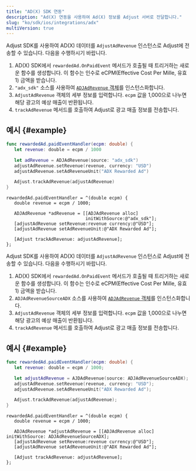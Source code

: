 ```yaml
---
title: "AD(X) SDK 연동"
description: "Ad(X) 연동을 사용하여 Ad(X) 정보를 Adjust 서버로 전달합니다."
slug: "ko/sdk/ios/integrations/adx"
multiVersion: true
---
```


<SdkVersion version="v5">

Adjust SDK를 사용하여 AD\(X\) 데이터를 `AdjustAdRevenue` 인스턴스로 Adjust에 전송할 수 있습니다. 다음을 수행하시기 바랍니다.

1. AD\(X\) SDK에서 `rewardedAd.OnPaidEvent` 메서드가 호출될 때 트리거하는 새로운 함수를 생성합니다. 이 함수는 인수로 eCPM\(Effective Cost Per Mille, 유효 1\) 금액을 받습니다.
2. `"adx_sdk"` 소스를 사용하여 [`ADJAdRevenue` 객체](/ko/sdk/ios/features/ad-revenue)를 인스턴스화합니다.
3. `AdjustAdRevenue` 객체의 세부 정보를 입력합니다. `ecpm` 값을 1,000으로 나누면 해당 광고의 예상 매출이 반환됩니다.
4. `trackAdRevenue` 메서드를 호출하여 Adjust로 광고 매출 정보를 전송합니다.

## 예시 {#example}

<Tabs>
<Tab title="Swift">

```swift
func rewardedAd.paidEventHandler(ecpm: double) {
   let revenue: double = ecpm / 1000

   let adRevenue = ADJAdRevenue(source: "adx_sdk")
   adjustAdRevenue.setRevenue(revenue, currency: "USD")
   adjustAdRevenue.setAdRevenueUnit("ADX Rewarded Ad")

   Adjust.trackAdRevenue(adjustAdRevenue)
}
```

</Tab>
<Tab title="Objective-C">

```objc
rewardedAd.paidEventHandler = ^(double ecpm) {
   double revenue = ecpm / 1000;

   ADJAdRevenue *adRevenue = [[ADJAdRevenue alloc]
                              initWithSource:@"adx_sdk"];
   [adjustAdRevenue setRevenue:revenue currency:@"USD"];
   [adjustAdRevenue setAdRevenueUnit:@"ADX Rewarded Ad"];

   [Adjust trackAdRevenue: adjustAdRevenue];
};
```

</Tab>
</Tabs>
</SdkVersion>
<SdkVersion version="v4">
<MinorVersion added="v4.35.3">

Adjust SDK를 사용하여 AD\(X\) 데이터를 `AdjustAdRevenue` 인스턴스로 Adjust에 전송할 수 있습니다. 다음을 수행하시기 바랍니다.

</MinorVersion>

1. AD\(X\) SDK에서 `rewardedAd.OnPaidEvent` 메서드가 호출될 때 트리거하는 새로운 함수를 생성합니다. 이 함수는 인수로 eCPM\(Effective Cost Per Mille, 유효 1\) 금액을 받습니다.
2. `ADJAdRevenueSourceADX` 소스를 사용하여 [`ADJAdRevenue` 객체](/ko/sdk/ios/features/ad-revenue)를 인스턴스화합니다.
3. `AdjustAdRevenue` 객체의 세부 정보를 입력합니다. `ecpm` 값을 1,000으로 나누면 해당 광고의 예상 매출이 반환됩니다.
4. `trackAdRevenue` 메서드를 호출하여 Adjust로 광고 매출 정보를 전송합니다.

## 예시 {#example}

<Tabs>
<Tab title="Swift">

```swift
func rewardedAd.paidEventHandler(ecpm: double) {
   let revenue: double = ecpm / 1000;

   let adjustAdRevenue = AJDAdRevenue(source: ADJAdRevenueSourceADX);
   adjustAdRevenue.setRevenue(revenue, currency: "USD");
   adjustAdRevenue.setAdRevenueUnit("ADX Rewarded Ad");

   Adjust.trackAdRevenue(adjustAdRevenue);
}
```

</Tab>
<Tab title="Objective-C">

```objc
rewardedAd.paidEventHandler = ^(double ecpm) {
   double revenue = ecpm / 1000;

   ADJAdRevenue *adjustAdRevenue = [[ADJAdRevenue alloc] initWithSource: ADJAdRevenueSourceADX];
   [adjustAdRevenue setRevenue:revenue currency:@"USD"];
   [adjustAdRevenue setAdRevenueUnit:@"ADX Rewarded Ad"];

   [Adjust trackAdRevenue: adjustAdRevenue];
};
```

</Tab>
</Tabs>
</SdkVersion>
